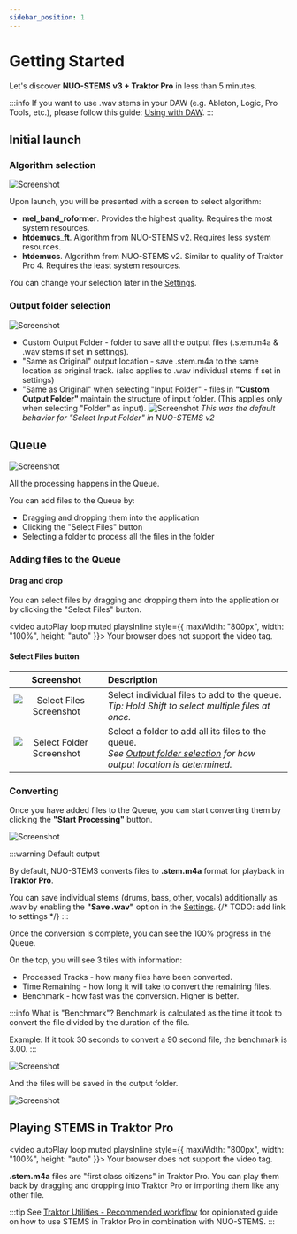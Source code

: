 ```yaml
---
sidebar_position: 1
---
```


# Getting Started

Let's discover **NUO-STEMS v3 + Traktor Pro** in less than 5 minutes.

:::info
If you want to use .wav stems in your DAW (e.g. Ableton, Logic, Pro Tools, etc.), please follow this guide: [Using with DAW](./using-with-daw).
:::

## Initial launch

### Algorithm selection

![Screenshot](./index-img/initial-algorithm-select.webp)

Upon launch, you will be presented with a screen to select algorithm:

- **mel_band_roformer**. Provides the highest quality. Requires the most system resources.
- **htdemucs_ft**. Algorithm from NUO-STEMS v2. Requires less system resources.
- **htdemucs**. Algorithm from NUO-STEMS v2. Similar to quality of Traktor Pro 4. Requires the least system resources.

You can change your selection later in the [Settings](./settings/general-settings).

### Output folder selection

![Screenshot](./index-img/initial-settings.webp)

- Custom Output Folder - folder to save all the output files (.stem.m4a & .wav stems if set in settings).
- "Same as Original" output location - save .stem.m4a to the same location as original track. (also applies to .wav individual stems if set in settings)
- "Same as Original" when selecting "Input Folder" - files in **"Custom Output Folder"** maintain the structure of input folder. (This applies only when selecting "Folder" as input). ![Screenshot](./index-img/input-folder-output-structure.webp)
  _This was the default behavior for "Select Input Folder" in NUO-STEMS v2_

## Queue

![Screenshot](./index-img/empty-queue.webp)

All the processing happens in the Queue.

You can add files to the Queue by:

- Dragging and dropping them into the application
- Clicking the "Select Files" button
- Selecting a folder to process all the files in the folder

### Adding files to the Queue

#### Drag and drop

You can select files by dragging and dropping them into the application or by clicking the "Select Files" button.

<video autoPlay loop muted playsInline style={{ maxWidth: "800px", width: "100%", height: "auto" }}>
  <source src="/videos/drag-and-drop.webm" type="video/webm" />
  Your browser does not support the video tag.
</video>

#### Select Files button

| Screenshot | Description |
|:--------------------------------------------------:|:-----------------------------|
| ![Select Files Screenshot](./index-img/select-files.webp) | Select individual files to add to the queue. <br/>*Tip: Hold Shift to select multiple files at once.* |
| ![Select Folder Screenshot](./index-img/select-folder.webp) | Select a folder to add all its files to the queue. <br/>*See [Output folder selection](#output-folder-selection) for how output location is determined.* |



### Converting
Once you have added files to the Queue, you can start converting them by clicking the **"Start Processing"** button.

![Screenshot](./index-img/queue-in-progress.webp)

:::warning Default output

By default, NUO-STEMS converts files to **.stem.m4a** format for playback in **Traktor Pro**. 

You can save individual stems (drums, bass, other, vocals) additionally as .wav by enabling the **"Save .wav"** option in the [Settings](#settings).
{/* TODO: add link to settings */}
:::

Once the conversion is complete, you can see the 100% progress in the Queue.

On the top, you will see 3 tiles with information:
- Processed Tracks - how many files have been converted.
- Time Remaining - how long it will take to convert the remaining files.
- Benchmark - how fast was the conversion. Higher is better. 

:::info What is "Benchmark"?
Benchmark is calculated as the time it took to convert the file divided by the duration of the file.

Example: If it took 30 seconds to convert a 90 second file, the benchmark is 3.00.
:::

![Screenshot](./index-img/queue-finished.webp)

And the files will be saved in the output folder.

![Screenshot](./index-img/output-stem-m4a-example.webp)

## Playing STEMS in Traktor Pro

<video autoPlay loop muted playsInline style={{ maxWidth: "800px", width: "100%", height: "auto" }}>
  <source src="/videos/traktor-example-drag-and-drop-30fps.webm" type="video/webm" />
  Your browser does not support the video tag.
</video>

**.stem.m4a** files are "first class citizens" in Traktor Pro. You can play them back by dragging and dropping into Traktor Pro or importing them like any other file.

:::tip
See [Traktor Utilities - Recommended workflow](./traktor-utilities/general#recommended-workflow) for opinionated guide on how to use STEMS in Traktor Pro in combination with NUO-STEMS.
:::